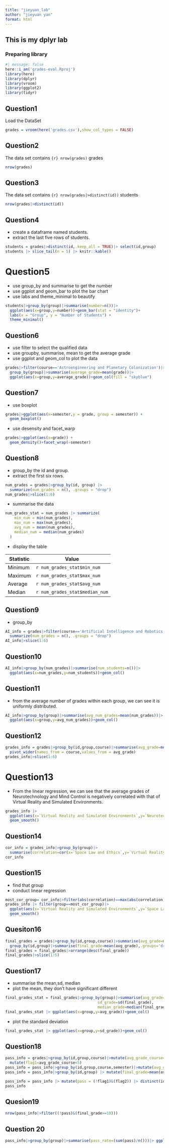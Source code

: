 ```yaml
---
title: "jieyuan_lab"
author: "jieyuan yan"
format: html
---
```


## This is my dplyr lab

### Preparing library
```r
#| message: false
here::i_am('grades-eval.Rproj')
library(here)
library(dplyr)
library(vroom)
library(ggplot2)
library(tidyr)
```

## Question1

Load the DataSet
```r
grades = vroom(here('grades.csv'),show_col_types = FALSE)
```

## Question2

The data set contains `{r} nrow(grades)` grades

```r
nrow(grades)
```

## Question3

The data set contains `{r} nrow(grades|>distinct(id))` students

```r
nrow(grades|>distinct(id))
```

## Question4

- create a dataframe named students.
- extract the last five rows of students.
```r
students = grades|>distinct(id,.keep_all = TRUE)|> select(id,group)
students |> slice_tail(n = 5) |> knitr::kable()
```

# Question5

- use group_by and summarise to get the number
- use ggplot and geom_bar to plot the bar chart
- use labs and theme_minimal to beautify
```r
students|>group_by(group)|>summarise(number=n())|>
  ggplot(aes(x=group,y=number))+geom_bar(stat = "identity")+
  labs(x = "Group", y = "Number of Students") +
  theme_minimal()
```

## Question6

- use filter to select the qualified data
- use groupby, summarise, mean to get the average grade
- use ggplot and geom_col to plot the data
```r
grades|>filter(course=='Astroengineering and Planetary Colonization')|>
  group_by(group)|>summarise(average_grade=mean(grade))|>
  ggplot(aes(x=group,y=average_grade))+geom_col(fill = "skyblue")
```

## Question7
- use boxplot
```r
grades|>ggplot(aes(x=semester,y = grade, group = semester)) +
  geom_boxplot()
```
- use desensity and facet_warp
```r
grades|>ggplot(aes(x=grade)) +
  geom_density()+facet_wrap(~semester)
```

## Question8

- group_by the id and group.
- extract the first six rows.
```r
num_grades = grades|>group_by(id, group) |>
  summarize(num_grades = n(), .groups = "drop")
num_grades|>slice(1:6)
```
- summarise the data
```r
num_grades_stat = num_grades |> summarize(
    min_num = min(num_grades),
    max_num = max(num_grades),
    avg_num = mean(num_grades),
    median_num = median(num_grades)
  )
```

- display the table

| Statistic     | Value   |
|---------------|---------|
| Minimum       | `r num_grades_stat$min_num` |
| Maximum       | `r num_grades_stat$max_num` |
| Average       | `r num_grades_stat$avg_num` |
| Median        | `r num_grades_stat$median_num` |

## Question9

- group_by
```r
AI_info = grades|>filter(course=='Artificial Intelligence and Robotics')|>group_by(id, group) |>
  summarize(num_grades = n(), .groups = "drop")
AI_info|>slice(1:6)
```
## Question10

```r
AI_info|>group_by(num_grades)|>summarise(num_students=n())|>
  ggplot(aes(x=num_grades,y=num_students))+geom_col()
```

## Question11

- from the average number of grades within each group, we can see it is uniformly distributed.

```r
AI_info|>group_by(group)|>summarise(avg_num_grades=mean(num_grades))|>
  ggplot(aes(x=group,y=avg_num_grades))+geom_col()
```

## Question12

```r
grades_info = grades|>group_by(id,group,course)|>summarise(avg_grade=mean(grade),.groups='drop')|>
  pivot_wider(names_from = course,values_from = avg_grade)
grades_info|>slice(1:6)
```

# Question13
- From the linear regression, we can see that the average grades of Neurotechnology and Mind Control is negatively correlated with that of Virtual Reality and Simulated Environments.
```r
grades_info |> 
  ggplot(aes(x=`Virtual Reality and Simulated Environments`,y=`Neurotechnology and Mind Control`))+
  geom_smooth()
```

## Question14

```r
cor_info = grades_info|>group_by(group)|>
  summarise(correlation=cor(x=`Space Law and Ethics`,y=`Virtual Reality and Simulated Environments`))
cor_info
```
## Question15
- find that group
- conduct linear regression
```r
most_cor_group= cor_info|>filter(abs(correlation)==max(abs(correlation)))|>pull(group)
grades_info |> filter(group==most_cor_group)|>
  ggplot(aes(x=`Virtual Reality and Simulated Environments`,y=`Space Law and Ethics`))+
  geom_smooth()
```
## Quesiton16
```r
final_grades = grades|>group_by(id,group,course)|>summarise(avg_grade=mean(grade),.groups='drop')|>
  group_by(id,group)|>summarise(final_grade=mean(avg_grade),.groups='drop')
final_grades = final_grades|>arrange(desc(final_grade))
final_grades|>slice(1:5)
```
## Question17
- summarise the mean,sd, median
- plot the mean, they don't have significant different
```r
final_grades_stat = final_grades|>group_by(group)|>summarise(avg_grade=mean(final_grade),
                                         sd_grade=sd(final_grade),
                                         median_grade=median(final_grade))
final_grades_stat |> ggplot(aes(x=group,y=avg_grade))+geom_col()
```
- plot the standard deviation
```r
final_grades_stat |> ggplot(aes(x=group,y=sd_grade))+geom_col()
```
## Question18
```r
pass_info = grades|>group_by(id,group,course)|>mutate(avg_grade_course=mean(grade))|>
  mutate(flag1=avg_grade_course<5)
pass_info = pass_info|>group_by(id,group,course,semester)|>mutate(avg_grade_semester=mean(avg_grade_course)) |> mutate(flag2=avg_grade_semester>=10)
pass_info = pass_info|>group_by(id,group) |> mutate(final_grade=mean(avg_grade_course))

pass_info = pass_info |> mutate(pass = (!flag1)&(flag2)) |> distinct(id,group,final_grade,pass)
pass_info
```
## Quesion19

```r
nrow(pass_info|>filter((!pass)&(final_grade>=10)))
```

## Question 20

```r
pass_info|>group_by(group)|>summarise(pass_rate=(sum(pass)/n()))|> ggplot(aes(x=group,y=pass_rate))+geom_col()
```

